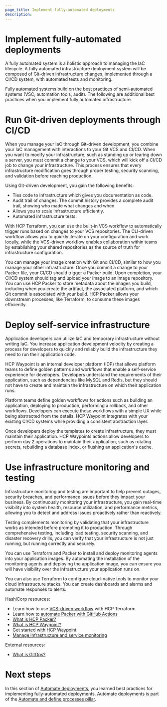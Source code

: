 ```yaml
---
page_title: Implement fully-automated deployments
description: 
---
```


# Implement fully-automated deployments

A fully automated system is a holistic approach to managing the IaC lifecycle. A
fully automated infrastructure deployment system will be composed of Git-driven
infrastructure changes, implemented through a CI/CD system, with automated tests
and monitoring. 

Fully automated systems build on the best practices of semi-automated systems
(VSC, automation tools, audit). The following are additional best practices when
you implement fully automated infrastructure. 

# Run Git-driven deployments through CI/CD

When you manage your IaC through Git-driven development, you combine your IaC
management with interactions to your Git VCS and CI/CD. When you want to modify
your infrastructure, such as standing up or tearing down a server, you must
commit a change to your VCS, which will kick off a CI/CD job to change your
infrastructure. This process ensures that every infrastructure modification goes
through proper testing, security scanning, and validation before reaching
production. 

Using Git-driven development, you gain the following benefits:

- Ties code to infrastructure which gives you documentation as code.
- Audit trail of changes. The commit history provides a complete audit trail, showing who made what changes and when.
- Allows you to scale infrastructure efficiently.
- Automated infrastructure tests.

With HCP Terraform, you can use the built-in VCS workflow to automatically
trigger runs based on changes to your VCS repositories. The CLI-driven workflow
allows you to quickly iterate on your configuration and work locally, while the
VCS-driven workflow enables collaboration within teams by establishing your
shared repositories as the source of truth for infrastructure configuration. 

You can manage your image creation with Git and CI/CD, similar to how you manage
your other infrastructure. Once you commit a change to your Packer file, your
CI/CD should trigger a Packer build. Upon completion, your CI/CD system should
tag and upload your image to an image repository. You can use HCP Packer to
store metadata about the images you build, including when you create the
artifact, the associated platform, and which Git commit is associated with your
build. HCP Packer allows your downstream processes, like Terraform, to consume
these images efficiently. 

# Deploy self-service infrastructure

Application developers can utilize IaC and temporary infrastructure without
writing IaC. You increase application development velocity by creating a process
for developers to quickly and reliably build the infrastructure they need to run
their application code. 

HCP Waypoint is an internal developer platform (IDP) that allows platform teams
to define golden patterns and workflows that enable a self-service experience
for developers. Developers understand the requirements of their application,
such as dependencies like MySQL and Redis, but they should not have to create and
maintain the infrastructure on which their application runs. 

Platform teams define golden workflows for actions such as building an
application, deploying to production, performing a rollback, and other
workflows. Developers can execute these workflows with a simple UX while being
abstracted from the details. HCP Waypoint integrates with your existing CI/CD
systems while providing a consistent abstraction layer. 

Once developers deploy the templates to create infrastructure, they must
maintain their application. HCP Waypoints actions allow developers to perform
day 2 operations to maintain their application, such as rotating secrets,
rebuilding a database index, or flushing an application's cache. 

# Use infrastructure monitoring and testing

Infrastructure monitoring and testing are important to help prevent outages,
security breaches, and performance issues before they impact your business. By
continuously monitoring your infrastructure, you gain real-time visibility into
system health, resource utilization, and performance metrics, allowing you to
detect and address issues proactively rather than reactively.  

Testing complements monitoring by validating that your infrastructure works as
intended before promoting it to production. Through comprehensive testing,
including load testing, security scanning, and disaster recovery drills, you can
verify that your infrastructure is not just running, but running correctly and
securely.  

You can use Terraform and Packer to install and deploy monitoring agents into
your application images. By automating the installation of the monitoring agents
and deploying the application image, you can ensure you will have visibility
over the infrastructure your application runs on. 

You can also use Terraform to configure cloud-native tools to monitor your cloud
infrastructure stacks. You can create dashboards and alarms and automate
responses to alerts. 

HashiCorp resources:
- Learn how to use [VCS-driven workflow](/terraform/tutorials/cloud-get-started/cloud-vcs-change) with HCP Terraform
- Learn how to [automate Packer with GitHub Actions](/packer/tutorials/cloud-production/github-actions)
- [What is HCP Packer?](/hcp/docs/packer)
- [What is HCP Waypoint?](/hcp/docs/waypoint)
- [Get started with HCP Waypoint](/hcp/docs/waypoint)
- [Manage infrastructure and service monitoring](/well-architected-framework/reliability/reliability-deploy-application-monitoring-components)

External resources:
- [What is GitOps?](https://about.gitlab.com/topics/gitops/)

# Next steps

In this section of [Automate deployments](/well-architected-framework/automate-and-define-processes/develop-and-deploy/automate-deployments/overview), you learned best practices for implementing fully-automated deployments. Automate deployments is part of the [Automate and define processes pillar](/well-architected-framework/automate-and-define-processes/introduction).